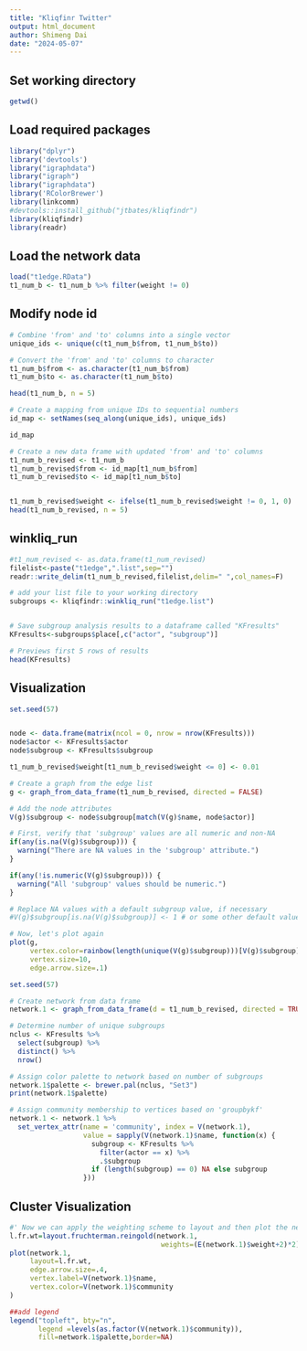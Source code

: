 ```yaml
---
title: "Kliqfinr Twitter"
output: html_document
author: Shimeng Dai 
date: "2024-05-07"
---
```


## Set working directory 

```r
getwd()
```

## Load required packages

```r

library("dplyr")
library('devtools')
library("igraphdata")
library("igraph")
library("igraphdata")
library('RColorBrewer')
library(linkcomm)
#devtools::install_github("jtbates/kliqfindr")
library(kliqfindr)
library(readr) 

```

## Load the network data

```r
load("t1edge.RData")
t1_num_b <- t1_num_b %>% filter(weight != 0)
```

## Modify node id 


```r
# Combine 'from' and 'to' columns into a single vector
unique_ids <- unique(c(t1_num_b$from, t1_num_b$to))

# Convert the 'from' and 'to' columns to character
t1_num_b$from <- as.character(t1_num_b$from)
t1_num_b$to <- as.character(t1_num_b$to)

head(t1_num_b, n = 5)
```

```r

# Create a mapping from unique IDs to sequential numbers
id_map <- setNames(seq_along(unique_ids), unique_ids)

id_map

# Create a new data frame with updated 'from' and 'to' columns
t1_num_b_revised <- t1_num_b
t1_num_b_revised$from <- id_map[t1_num_b$from]
t1_num_b_revised$to <- id_map[t1_num_b$to]



```
```r
t1_num_b_revised$weight <- ifelse(t1_num_b_revised$weight != 0, 1, 0)
head(t1_num_b_revised, n = 5)
```


## winkliq_run

```r

#t1_num_revised <- as.data.frame(t1_num_revised)
filelist<-paste("t1edge",".list",sep="")
readr::write_delim(t1_num_b_revised,filelist,delim=" ",col_names=F)

# add your list file to your working directory
subgroups <- kliqfindr::winkliq_run("t1edge.list")



```


```r
# Save subgroup analysis results to a dataframe called "KFresults"
KFresults<-subgroups$place[,c("actor", "subgroup")]

# Previews first 5 rows of results
head(KFresults)


```
## Visualization

```r

set.seed(57)


node <- data.frame(matrix(ncol = 0, nrow = nrow(KFresults)))
node$actor <- KFresults$actor
node$subgroup <- KFresults$subgroup

t1_num_b_revised$weight[t1_num_b_revised$weight <= 0] <- 0.01

# Create a graph from the edge list
g <- graph_from_data_frame(t1_num_b_revised, directed = FALSE)

# Add the node attributes
V(g)$subgroup <- node$subgroup[match(V(g)$name, node$actor)]

# First, verify that 'subgroup' values are all numeric and non-NA
if(any(is.na(V(g)$subgroup))) {
  warning("There are NA values in the 'subgroup' attribute.")
}

if(any(!is.numeric(V(g)$subgroup))) {
  warning("All 'subgroup' values should be numeric.")
}

# Replace NA values with a default subgroup value, if necessary
#V(g)$subgroup[is.na(V(g)$subgroup)] <- 1 # or some other default value appropriate for your data

# Now, let's plot again
plot(g, 
     vertex.color=rainbow(length(unique(V(g)$subgroup)))[V(g)$subgroup],
     vertex.size=10, 
     edge.arrow.size=.1)

```
```r
set.seed(57)

# Create network from data frame
network.1 <- graph_from_data_frame(d = t1_num_b_revised, directed = TRUE)

# Determine number of unique subgroups
nclus <- KFresults %>% 
  select(subgroup) %>%
  distinct() %>% 
  nrow()

# Assign color palette to network based on number of subgroups
network.1$palette <- brewer.pal(nclus, "Set3")
print(network.1$palette)

# Assign community membership to vertices based on 'groupbykf'
network.1 <- network.1 %>%
  set_vertex_attr(name = 'community', index = V(network.1),
                  value = sapply(V(network.1)$name, function(x) {
                    subgroup <- KFresults %>%
                      filter(actor == x) %>%
                      .$subgroup
                    if (length(subgroup) == 0) NA else subgroup
                  }))


```

## Cluster Visualization

```r
#' Now we can apply the weighting scheme to layout and then plot the network. 
l.fr.wt=layout.fruchterman.reingold(network.1,
                                     weights=(E(network.1)$weight+2)*2)
plot(network.1, 
     layout=l.fr.wt,
     edge.arrow.size=.4,
     vertex.label=V(network.1)$name, 
     vertex.color=V(network.1)$community
)

##add legend 
legend("topleft", bty="n",
       legend =levels(as.factor(V(network.1)$community)),
       fill=network.1$palette,border=NA)
```

